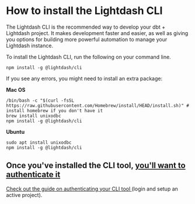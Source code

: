 # How to install the Lightdash CLI

The Lightdash CLI is the recommended way to develop your dbt + Lightdash project. It makes development faster and
easier, as well as giving you options for building more powerful automation to manage your Lightdash instance.

To install the Lightdash CLI, run the following on your command line.

```shell
npm install -g @lightdash/cli
```

If you see any errors, you might need to install an extra package:

  **Mac OS**

  ```shell
  /bin/bash -c "$(curl -fsSL https://raw.githubusercontent.com/Homebrew/install/HEAD/install.sh)" # install homebrew if you don't have it
  brew install unixodbc
  npm install -g @lightdash/cli
  ```

  **Ubuntu**

  ```shell
  sudo apt install unixodbc
  npm install -g @lightdash/cli
  ```

## Once you've installed the CLI tool, [you'll want to authenticate it](/guides/cli-authentication.mdx)

[Check out the guide on authenticating your CLI tool ](/guides/cli-authentication.mdx)(login and setup an active project).